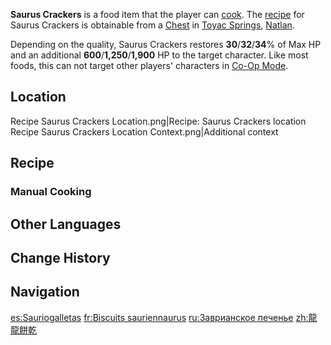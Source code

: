 {{About|the food item|other uses|Saurus Crackers (Disambiguation)}}
{{Food Infobox
|id              = 108710
|name            = Saurus Crackers
|description     = Crackers shaped like little Saurians. 
|desc_suspicious = The bland taste and exquisite appearance make for a horrendous contrast, and when combined with the hard mouthfeel, makes for something that's neither delectable nor inedible... Hmm, would Saurians accept using these as teething sticks?
|desc_basic      = Light, crispy, sweet, and fragrant, with adorable patterns on top to boot — how could the people of Natlan not be won over by such delectable snacks? Apparently, even the Saurians love 'em... But are crackers really the type of thing Saurians eat?
|desc_delicious  = The enticing aroma of butter draws forth the delightful interplay between the Cacahuatl and Grainfruit, while the cute shapes make them truly hard to put down. In the end, even the crumbs that slipped through your fingers were not to be spared!
|type            = Recovery Dishes
|effectType      = Healing
|effect          = Restores (var1)% of Max HP and an additional (var2) HP to the selected character.
|eff_att1        = HP Restore
|eff_att2        = HP Restore Percent
|eff_att3        = HP Restore Fixed
|eff_suspicious1 = 30
|eff_suspicious2 = 600
|eff_basic1      = 32
|eff_basic2      = 1,250
|eff_delicious1  = 34
|eff_delicious2  = 1,900
|quality         = 3
|region          = Natlan
|recipe          = [[Toyac Springs]] [[Chest]]
|source1         = [[Sorimana]] Dialogue Option
|source2         = Sold by [[Cipac]]
}}
'''Saurus Crackers''' is a food item that the player can [[cook]]. The [[recipe]] for Saurus Crackers is obtainable from a [[Chest]] in [[Toyac Springs]], [[Natlan]].

Depending on the quality, Saurus Crackers restores '''30'''/'''32'''/'''34'''% of Max HP and an additional '''600'''/'''1,250'''/'''1,900''' HP to the target character. Like most foods, this can not target other players' characters in [[Co-Op Mode]].

==Location==
<gallery>
Recipe Saurus Crackers Location.png|Recipe: Saurus Crackers location
Recipe Saurus Crackers Location Context.png|Additional context
</gallery>

==Recipe==
{{Recipe
|type = Cooking
|Flour = 3
|Cacahuatl = 3
|Grainfruit = 2
|Butter = 1
|sort = Flour;Cacahuatl;Grainfruit;Butter
}}

===Manual Cooking===
{{Manual Cooking}}

==Other Languages==
{{Other Languages
|en       = Saurus Crackers
|zhs      = 龙龙饼干
|zhs_rm   = Lónglóng Bǐnggān
|zht      = 龍龍餅乾
|zht_rm   = Lónglóng Bǐnggān
|zh_tl    = Dragon-Dragon Cookies
|ja       = ちび竜ビスケット
|ja_rm    = Chibi Ryuu Bisuketto
|ja_tl    = Small Dragon Biscuits
|ko       = {{tt|용용|龍龍}} 쿠키
|ko_tl    = 
|es       = Sauriogalletas
|es_tl    = Sauriocookies
|fr       = Biscuits sauriennaurus
|fr_tl    = Saurianaurus Cookies
|fr_note  = {{Fr|Sauriennaurus}} is likely a false latinization of {{Fr|saurien|saurian.}}
|ru       = Заврианское печенье
|ru_tl    = Saurian Cookies
|th       = Saurus Cracker
|vi       = Bánh Quy Saurus
|vi_tl    = 
|de       = Saurierkekse
|de_tl    = Saurus Crackers
|id       = Saurus Crackers
|pt       = Bolachas Saurus
|pt_tl    = 
|tr       = Sürüngen Krakerleri
|tr_tl    = 
|it       = Saurocracker
|it_tl    = 
}}

==Change History==
{{Change History|5.0}}

==Navigation==
{{Food Navbox}}

[[es:Sauriogalletas]]
[[fr:Biscuits sauriennaurus]]
[[ru:Заврианское печенье]]
[[zh:龍龍餅乾]]